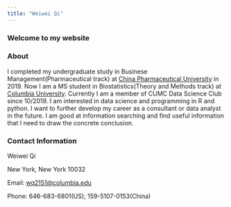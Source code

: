 ```yaml
---
title: "Weiwei Qi"
---
```




### Welcome to my website

### About

I completed my undergraduate study in Businese Management(Pharmaceutical track) at [China Pharmaceutical University](https://en.cpu.edu.cn/) in 2019. Now I am a MS student in Biostatistics(Theory and Methods track) at [Columbia University](https://www.mailman.columbia.edu/become-student/departments/biostatistics). Currently I am a member of CUMC Data Science Club since 10/2019. I am interested in data science and programming in R and python. I want to further develop my career as a consultant or data analyst in the future. I am good at information searching and find useful information that I need to draw the concrete conclusion. 

### Contact Information

Weiwei Qi

New York, New York 10032  

Email: [wq2151@columbia.edu](mailto:wq2151@columbia.edu)

Phone: 646-683-6801(US); 159-5107-0153(China)


